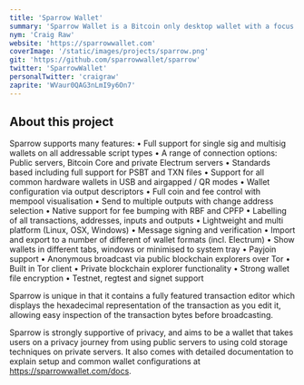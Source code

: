 ```yaml
---
title: 'Sparrow Wallet'
summary: 'Sparrow Wallet is a Bitcoin only desktop wallet with a focus on security, privacy and usability. Suitable for beginner to advanced users, Sparrow reveals detailed information about a wallet’s configuration, transactions and UTXOs in order to minimise trust and be fully transparent.'
nym: 'Craig Raw'
website: 'https://sparrowwallet.com'
coverImage: '/static/images/projects/sparrow.png'
git: 'https://github.com/sparrowwallet/sparrow'
twitter: 'SparrowWallet'
personalTwitter: 'craigraw'
zaprite: 'WVaur0QAG3nLmI9y6On7'
---
```


## About this project

Sparrow supports many features:
• Full support for single sig and multisig wallets on all addressable script types
• A range of connection options: Public servers, Bitcoin Core and private Electrum servers
• Standards based including full support for PSBT and TXN files
• Support for all common hardware wallets in USB and airgapped / QR modes
• Wallet configuration via output descriptors
• Full coin and fee control with mempool visualisation
• Send to multiple outputs with change address selection
• Native support for fee bumping with RBF and CPFP
• Labelling of all transactions, addresses, inputs and outputs
• Lightweight and multi platform (Linux, OSX, Windows)
• Message signing and verification
• Import and export to a number of different of wallet formats (incl. Electrum)
• Show wallets in different tabs, windows or minimised to system tray
• Payjoin support
• Anonymous broadcast via public blockchain explorers over Tor
• Built in Tor client
• Private blockchain explorer functionality
• Strong wallet file encryption
• Testnet, regtest and signet support

Sparrow is unique in that it contains a fully featured transaction editor which displays the hexadecimal representation of the transaction as you edit it, allowing easy inspection of the transaction bytes before broadcasting.

Sparrow is strongly supportive of privacy, and aims to be a wallet that takes users on a privacy journey from using public servers to using cold storage techniques on private servers. It also comes with detailed documentation to explain setup and common wallet configurations at https://sparrowwallet.com/docs.
